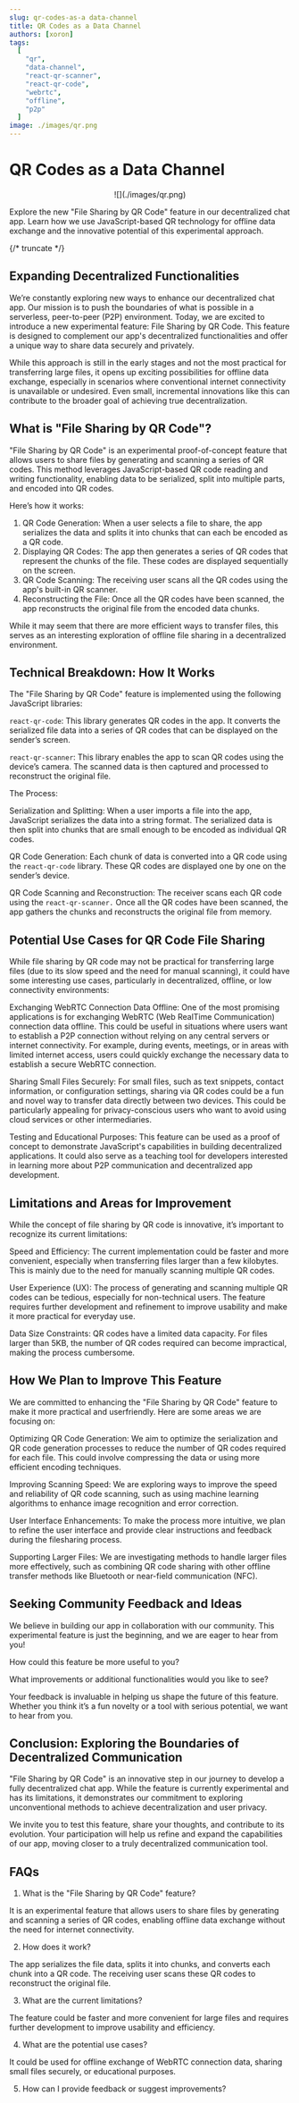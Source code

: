 ```yaml
---
slug: qr-codes-as-a data-channel
title: QR Codes as a Data Channel
authors: [xoron]
tags:
  [
    "qr",
    "data-channel",
    "react-qr-scanner",
    "react-qr-code",
    "webrtc",
    "offline",
    "p2p"
  ]
image: ./images/qr.png
---
```


# QR Codes as a Data Channel

<NLevelAnalytics />

<center>
![](./images/qr.png)
</center>

Explore the new "File Sharing by QR Code" feature in our decentralized chat app. Learn how we use JavaScript-based QR technology for offline data exchange and the innovative potential of this experimental approach.

{/* truncate */}


## Expanding Decentralized Functionalities

We’re constantly exploring new ways to enhance our decentralized chat app. Our mission is to push the boundaries of what is possible in a serverless, peer-to-peer (P2P) environment. Today, we are excited to introduce a new experimental feature: File Sharing by QR Code. This feature is designed to complement our app's decentralized functionalities and offer a unique way to share data securely and privately.

While this approach is still in the early stages and not the most practical for transferring large files, it opens up exciting possibilities for offline data exchange, especially in scenarios where conventional internet connectivity is unavailable or undesired. Even small, incremental innovations like this can contribute to the broader goal of achieving true decentralization.

## What is "File Sharing by QR Code"?

"File Sharing by QR Code" is an experimental proof-of-concept feature that allows users to share files by generating and scanning a series of QR codes. This method leverages JavaScript-based QR code reading and writing functionality, enabling data to be serialized, split into multiple parts, and encoded into QR codes.

Here’s how it works:

1. QR Code Generation: When a user selects a file to share, the app serializes the data and splits it into chunks that can each be encoded as a QR code.
2. Displaying QR Codes: The app then generates a series of QR codes that represent the chunks of the file. These codes are displayed sequentially on the screen.
3. QR Code Scanning: The receiving user scans all the QR codes using the app's built-in QR scanner.
4. Reconstructing the File: Once all the QR codes have been scanned, the app reconstructs the original file from the encoded data chunks.

While it may seem that there are more efficient ways to transfer files, this serves as an interesting exploration of offline file sharing in a decentralized environment.

## Technical Breakdown: How It Works

The "File Sharing by QR Code" feature is implemented using the following JavaScript libraries:

`react-qr-code`: This library generates QR codes in the app. It converts the serialized file data into a series of QR codes that can be displayed on the sender’s screen.

`react-qr-scanner`: This library enables the app to scan QR codes using the device’s camera. The scanned data is then captured and processed to reconstruct the original file.

The Process:

Serialization and Splitting: When a user imports a file into the app, JavaScript serializes the data into a string format. The serialized data is then split into chunks that are small enough to be encoded as individual QR codes.

QR Code Generation: Each chunk of data is converted into a QR code using the `react-qr-code` library. These QR codes are displayed one by one on the sender’s device.

QR Code Scanning and Reconstruction: The receiver scans each QR code using the `react-qr-scanner.` Once all the QR codes have been scanned, the app gathers the chunks and reconstructs the original file from memory.

## Potential Use Cases for QR Code File Sharing

While file sharing by QR code may not be practical for transferring large files (due to its slow speed and the need for manual scanning), it could have some interesting use cases, particularly in decentralized, offline, or low connectivity environments:

Exchanging WebRTC Connection Data Offline: One of the most promising applications is for exchanging WebRTC (Web RealTime Communication) connection data offline. This could be useful in situations where users want to establish a P2P connection without relying on any central servers or internet connectivity. For example, during events, meetings, or in areas with limited internet access, users could quickly exchange the necessary data to establish a secure WebRTC connection.

Sharing Small Files Securely: For small files, such as text snippets, contact information, or configuration settings, sharing via QR codes could be a fun and novel way to transfer data directly between two devices. This could be particularly appealing for privacy-conscious users who want to avoid using cloud services or other intermediaries.

Testing and Educational Purposes: This feature can be used as a proof of concept to demonstrate JavaScript's capabilities in building decentralized applications. It could also serve as a teaching tool for developers interested in learning more about P2P communication and decentralized app development.

## Limitations and Areas for Improvement

While the concept of file sharing by QR code is innovative, it’s important to recognize its current limitations:

Speed and Efficiency: The current implementation could be faster and more convenient, especially when transferring files larger than a few kilobytes. This is mainly due to the need for manually scanning multiple QR codes.

User Experience (UX): The process of generating and scanning multiple QR codes can be tedious, especially for non-technical users. The feature requires further development and refinement to improve usability and make it more practical for everyday use.

Data Size Constraints: QR codes have a limited data capacity. For files larger than 5KB, the number of QR codes required can become impractical, making the process cumbersome.

## How We Plan to Improve This Feature

We are committed to enhancing the "File Sharing by QR Code" feature to make it more practical and userfriendly. Here are some areas we are focusing on:

Optimizing QR Code Generation: We aim to optimize the serialization and QR code generation processes to reduce the number of QR codes required for each file. This could involve compressing the data or using more efficient encoding techniques.

Improving Scanning Speed: We are exploring ways to improve the speed and reliability of QR code scanning, such as using machine learning algorithms to enhance image recognition and error correction.

User Interface Enhancements: To make the process more intuitive, we plan to refine the user interface and provide clear instructions and feedback during the filesharing process.

Supporting Larger Files: We are investigating methods to handle larger files more effectively, such as combining QR code sharing with other offline transfer methods like Bluetooth or near-field communication (NFC).

## Seeking Community Feedback and Ideas

We believe in building our app in collaboration with our community. This experimental feature is just the beginning, and we are eager to hear from you!

How could this feature be more useful to you?

What improvements or additional functionalities would you like to see?

Your feedback is invaluable in helping us shape the future of this feature. Whether you think it’s a fun novelty or a tool with serious potential, we want to hear from you.

## Conclusion: Exploring the Boundaries of Decentralized Communication

"File Sharing by QR Code" is an innovative step in our journey to develop a fully decentralized chat app. While the feature is currently experimental and has its limitations, it demonstrates our commitment to exploring unconventional methods to achieve decentralization and user privacy.

We invite you to test this feature, share your thoughts, and contribute to its evolution. Your participation will help us refine and expand the capabilities of our app, moving closer to a truly decentralized communication tool.

## FAQs

1. What is the "File Sharing by QR Code" feature?

It is an experimental feature that allows users to share files by generating and scanning a series of QR codes, enabling offline data exchange without the need for internet connectivity.

2. How does it work?

The app serializes the file data, splits it into chunks, and converts each chunk into a QR code. The receiving user scans these QR codes to reconstruct the original file.

3. What are the current limitations?

The feature could be faster and more convenient for large files and requires further development to improve usability and efficiency.

4. What are the potential use cases?

It could be used for offline exchange of WebRTC connection data, sharing small files securely, or educational purposes.

5. How can I provide feedback or suggest improvements?

